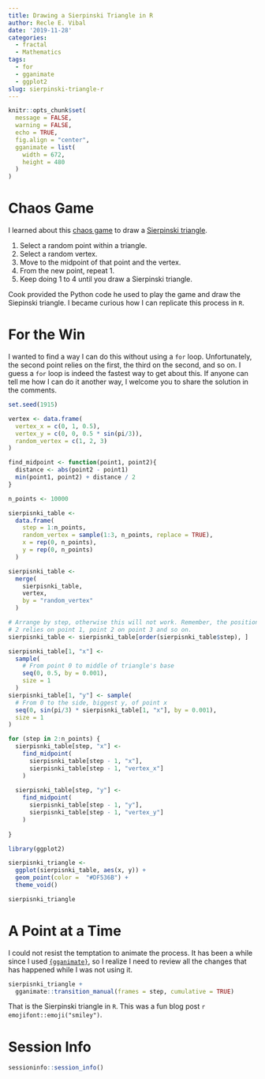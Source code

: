 ```yaml
---
title: Drawing a Sierpinski Triangle in R
author: Recle E. Vibal
date: '2019-11-28'
categories:
  - fractal
  - Mathematics
tags:
  - for
  - gganimate
  - ggplot2
slug: sierpinski-triangle-r
---
```


```r

knitr::opts_chunk$set(
  message = FALSE,
  warning = FALSE,
  echo = TRUE,
  fig.align = "center",
  gganimate = list(
    width = 672,
    height = 480
  )
)

```


# Chaos Game

I learned about this [chaos game](https://www.johndcook.com/blog/2017/07/08/the-chaos-game-and-the-sierpinski-triangle/) to draw a [Sierpinski triangle](https://en.wikipedia.org/wiki/Sierpi%C5%84ski_triangle).

1. Select a random point within a triangle.
2. Select a random vertex.
3. Move to the midpoint of that point and the vertex.
4. From the new point, repeat 1.
5. Keep doing 1 to 4 until you draw a Sierpinski triangle.

Cook provided the Python code he used to play the game and draw the Siepinski triangle. I became curious how I can replicate this process in `R`.

# For the Win

I wanted to find a way I can do this without using a `for` loop. Unfortunately, the second point relies on the first, the third on the second, and so on. I guess a `for` loop is indeed the fastest way to get about this. If anyone can tell me how I can do it another way, I welcome you to share the solution in the comments.

```r

set.seed(1915)

vertex <- data.frame(
  vertex_x = c(0, 1, 0.5),
  vertex_y = c(0, 0, 0.5 * sin(pi/3)),
  random_vertex = c(1, 2, 3)
)

find_midpoint <- function(point1, point2){
  distance <- abs(point2 - point1)
  min(point1, point2) + distance / 2
}

n_points <- 10000

sierpisnki_table <- 
  data.frame(
    step = 1:n_points,
    random_vertex = sample(1:3, n_points, replace = TRUE),
    x = rep(0, n_points),
    y = rep(0, n_points)
  )

sierpisnki_table <- 
  merge(
    sierpisnki_table,
    vertex,
    by = "random_vertex"
  )

# Arrange by step, otherwise this will not work. Remember, the position of point
# 2 relies on point 1, point 2 on point 3 and so on.
sierpisnki_table <- sierpisnki_table[order(sierpisnki_table$step), ]

sierpisnki_table[1, "x"] <- 
  sample(
    # From point 0 to middle of triangle's base
    seq(0, 0.5, by = 0.001), 
    size = 1
  )
sierpisnki_table[1, "y"] <- sample(
  # From 0 to the side, biggest y, of point x
  seq(0, sin(pi/3) * sierpisnki_table[1, "x"], by = 0.001), 
  size = 1
)

for (step in 2:n_points) {
  sierpisnki_table[step, "x"] <-
    find_midpoint(
      sierpisnki_table[step - 1, "x"], 
      sierpisnki_table[step - 1, "vertex_x"]
    )
  
  sierpisnki_table[step, "y"] <-
    find_midpoint(
      sierpisnki_table[step - 1, "y"], 
      sierpisnki_table[step - 1, "vertex_y"]
    )
  
}

library(ggplot2)

sierpisnki_triangle <- 
  ggplot(sierpisnki_table, aes(x, y)) + 
  geom_point(color =  "#DF536B") +
  theme_void()

sierpisnki_triangle

```

# A Point at a Time

I could not resist the temptation to animate the process. It has been a while since I used [`{gganimate}`](https://gganimate.com/index.html), so I realize I need to review all the changes that has happened while I was not using it.

```r

sierpisnki_triangle +
  gganimate::transition_manual(frames = step, cumulative = TRUE)

```

That is the Sierpinski triangle in `R`. This was a fun blog post `r emojifont::emoji("smiley")`.

# Session Info

```r

sessioninfo::session_info()

```
